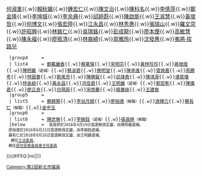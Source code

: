 {{Navbox
  |name       = 第2屆新北市議員
  |title      = {{ROC-TW}}{{flagicon|新北市}} 第2屆[[新北市議會|新北市議員]]<small>（2014年-2018年）</small>
  |image      = [[File:Flag of New Taipei City.svg|130px|新北市市旗]] 
  |state      = {{{state<includeonly>|collapsed</includeonly>}}}
  |belowstyle = text-align: left
  |groupstyle = text-align: left
  |group1     = [[議長]]
  | list1     = [[蔣根煌]]<small>（{{KMT}}）</small>
  |group2     = [[副議長]]
  | list2     = [[陳文治]]<small>（{{DPP}}）</small>
  |group3     = {{DPP}} 
  | list3     = [[鄭宇恩]]{{.w}}[[何淑峯]]{{.w}}[[賴秋媚]]{{.w}}[[鍾宏仁]]{{.w}}[[陳文治]]{{.w}}[[陳科名]]{{.w}}[[李倩萍]]{{.w}}[[鄭金隆]]{{.w}}[[李坤城 (政治人物)|李坤城]]{{.w}}[[李余典]]{{.w}}[[邱婷蔚]]{{.w}}[[陳啟能 (政治人物)|陳啟能]]{{.w}}[[王淑慧]]{{.w}}[[黃俊哲]]{{.w}}[[何博文]]{{.w}}[[張宏陸]]{{Sup|4}}</small>{{.w}}[[江永昌]]{{Sup|4}}</small>{{.w}}[[林秀惠]]{{.w}}[[張瑞山]]{{.w}}[[羅文崇]]{{.w}}[[許昭興]]{{.w}}[[林銘仁]]{{.w}}[[吳琪銘]]{{Sup|4}}</small>{{.w}}[[彭成龍]]{{.w}}[[廖本煙]]{{.w}}[[高敏慧]]{{.w}}[[陳永福 (台灣)|陳永福]]{{.w}}[[廖筱清]]{{.w}}[[林裔綺]]{{.w}}[[周雅玲]]{{.w}}[[沈發惠]]{{.w}}[[夷將·拔路兒]]{{Sup|5}}</small>
  |group4     = {{KMT}} 
  | list4     = [[鄭戴麗香]]{{.w}}[[蔡葉偉]]{{.w}}[[宋明宗]]{{.w}}[[黃林玲玲]]{{.w}}[[蔣根煌]]{{.w}}[[陳明義 (1967年)|陳明義]]{{Sup|1}}<small>（遞補）</small>{{.w}}[[蔡淑君]]{{.w}}[[蔡明堂]]{{.w}}[[陳幸進]]{{.w}}[[曾煥嘉]]{{.w}}[[周勝考]]{{.w}}[[林國春]]{{.w}}[[劉美芳]]{{.w}}[[陳錦錠]]{{.w}}[[邱烽堯]]{{.w}}[[陳鴻源]]{{.w}}[[連斐璠]]{{.w}}[[林金結]]{{.w}}[[黃永昌]]{{.w}}[[洪佳君]]{{.w}}[[王明麗]]{{Sup|3}}<small>（遞補）</small>{{.w}}[[劉哲彰]]{{.w}}[[陳儀君]]{{.w}}[[廖正良]]{{.w}}[[白珮茹]]{{.w}}[[宋雨蓁]]{{.w}}[[楊春妹]]{{.w}}[[王建章]]
  |group5     = {{NPSU}} 
  | list5     = [[蔡錦賢]]{{.w}}[[李翁月娥]]{{.w}}[[廖裕德]]{{Sup|2}}<small>（解職）</small>{{.w}}[[游輝宂]]{{.w}}[[蘇有仁]]{{Sup|3}}<small>（解職）</small>{{.w}}[[金中玉]]
  |group6     = {{NONP}} 
  | list6     = [[陳世榮 (議員)|陳世榮]]{{.w}}[[李婉鈺]]{{Sup|2}}<small>（遞補）</small>{{.w}}[[張晉婷]]{{Sup|1}}<small>（解職）</small>
  |below      = <small>{{Sup|1}} 張晉婷於2016年4月19日當選無效定讞，由陳明義遞補。<br />{{Sup|2}} 廖裕德於2016年6月21日當選無效定讞，由李婉鈺遞補。<br />{{Sup|3}} 蘇有仁於2018年9月26日當選無效定讞，由王明麗遞補。<br /> {{Sup|4}} 轉任[[立法委員]]。<br />{{Sup|5}} 轉任[[中華民國原住民族委員會|原住民族委員會主任委員]]
}}<includeonly>{{#IFEQ:{{{cat}}}|no||[[Category:第2屆新北市議員]]}}</includeonly><noinclude>{{Documentation}}</noinclude>